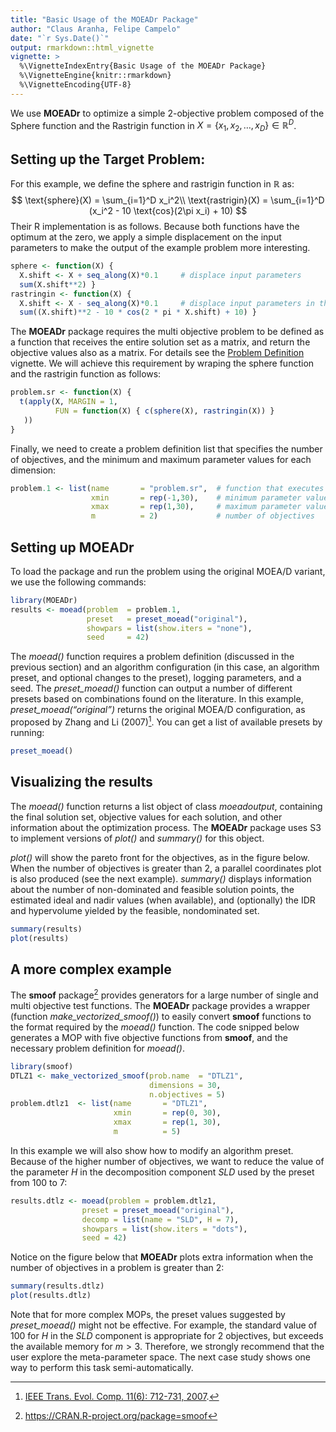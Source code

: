 ```yaml
---
title: "Basic Usage of the MOEADr Package"
author: "Claus Aranha, Felipe Campelo"
date: "`r Sys.Date()`"
output: rmarkdown::html_vignette
vignette: >
  %\VignetteIndexEntry{Basic Usage of the MOEADr Package}
  %\VignetteEngine{knitr::rmarkdown}
  %\VignetteEncoding{UTF-8}
---
```


We use **MOEADr** to optimize a simple 2-objective problem composed of the Sphere
function and the Rastrigin function in  $X = \{x_1,x_2,\dots,x_D\} \in\mathbb{R}^D$.

## Setting up the Target Problem:

For this example, we define the sphere and rastrigin function in $\mathbb{R}$ as:
$$
\text{sphere}(X) = \sum_{i=1}^D x_i^2\\
\text{rastrigin}(X) = \sum_{i=1}^D (x_i^2 - 10 \text{cos}(2\pi x_i) + 10)
$$
Their R implementation is as follows. Because both functions have the optimum at
the zero, we apply a simple displacement on the input parameters to make the
output of the example problem more interesting.

```r
sphere <- function(X) {
  X.shift <- X + seq_along(X)*0.1     # displace input parameters
  sum(X.shift**2) }
rastringin <- function(X) {
  X.shift <- X - seq_along(X)*0.1     # displace input parameters in the opposite direction
  sum((X.shift)**2 - 10 * cos(2 * pi * X.shift) + 10) }
```

The **MOEADr** package requires the multi objective problem to be defined as a
function that receives the entire solution set as a matrix, and return the
objective values also as a matrix. For details see the [Problem
Definition](problem-definition.html) vignette. We will achieve this requirement
by wraping the sphere function and the rastrigin function as follows:

```r
problem.sr <- function(X) {
  t(apply(X, MARGIN = 1,
          FUN = function(X) { c(sphere(X), rastringin(X)) } 
   ))
}
```

Finally, we need to create a problem definition list that specifies the number
of objectives, and the minimum and maximum parameter values for each dimension:

```r
problem.1 <- list(name       = "problem.sr",  # function that executes the MOP
                  xmin       = rep(-1,30),    # minimum parameter value for each dimension
                  xmax       = rep(1,30),     # maximum parameter value for each dimension
                  m          = 2)             # number of objectives
```

## Setting up **MOEADr**

To load the package and run the problem using the original MOEA/D variant, we
use the following commands:

```r
library(MOEADr)
results <- moead(problem  = problem.1,
                 preset   = preset_moead("original"),
                 showpars = list(show.iters = "none"), 
                 seed     = 42)
```

The *moead()* function requires a problem definition (discussed in the previous
section) and an algorithm configuration (in this case, an algorithm preset, and optional changes to the preset), logging parameters, and a seed. The *preset_moead()*  function can output a number of
different presets based on combinations found on the literature. In this
example, *preset_moead("original")* returns the original MOEA/D configuration, as
proposed by Zhang and Li (2007)^[[IEEE Trans. Evol. Comp. 11(6): 712-731, 2007](http://ieeexplore.ieee.org/document/4358754/).]. You can get a list of available presets by running:

```r
preset_moead()
```

## Visualizing the results

The *moead()* function returns a list object of class _moeadoutput_, containing the final solution set, objective values for each solution, and other information about the optimization process.
The **MOEADr** package uses S3 to implement versions of *plot()* and *summary()* for this object.

*plot()* will show the pareto front for the objectives, as in the figure below.
When the number of objectives is greater than 2, a parallel coordinates plot is
also produced (see the next example). *summary()* displays information about 
the number of non-dominated and feasible solution points, the estimated ideal and nadir values (when available), and (optionally) the IDR and hypervolume yielded by the feasible, nondominated set.

```r
summary(results)
plot(results)
```

## A more complex example

The **smoof** package^[[https://CRAN.R-project.org/package=smoof](https://CRAN.R-project.org/package=smoof)] provides generators
for a large number of single and multi objective test functions. The **MOEADr** package provides a 
wrapper (function *make_vectorized_smoof()*) to easily convert **smoof** functions to the format required by the *moead()* function. The 
code snipped below generates a MOP with five objective functions from **smoof**, and the necessary 
problem definition for *moead()*.

```r
library(smoof)
DTLZ1 <- make_vectorized_smoof(prob.name  = "DTLZ1",
                               dimensions = 30,
                               n.objectives = 5)
problem.dtlz1  <- list(name       = "DTLZ1",
                       xmin       = rep(0, 30),
                       xmax       = rep(1, 30),
                       m          = 5)
```

In this example we will also show how to modify an algorithm preset. Because of the higher number
of objectives, we want to reduce the value of the parameter $H$ in the decomposition component *SLD*
used by the preset from 100 to 7:

```r
results.dtlz <- moead(problem = problem.dtlz1,
                preset = preset_moead("original"),
                decomp = list(name = "SLD", H = 7), 
                showpars = list(show.iters = "dots"), 
                seed = 42)
```

Notice on the figure below that **MOEADr** plots extra information when the number of objectives in a problem is greater than 2:
```r
summary(results.dtlz)
plot(results.dtlz)
```

Note that for more complex MOPs, the preset values suggested by *preset_moead()* might not be effective. 
For example, the standard value of 100 for $H$ in the *SLD* component is appropriate for 2 objectives, but exceeds the available memory for $m > 3$. Therefore, we strongly recommend that the 
user explore the meta-parameter space. The next case study shows one way to perform this task semi-automatically.
